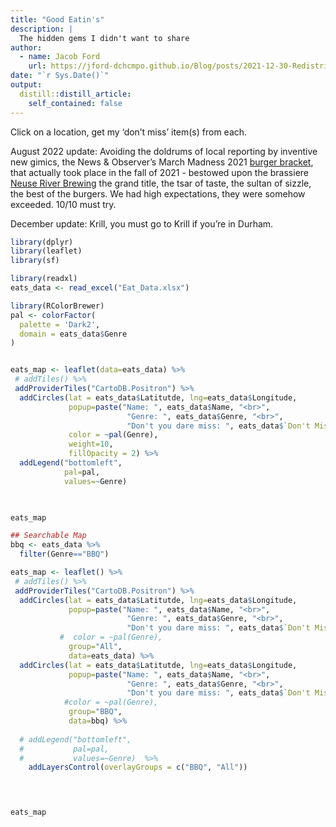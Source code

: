 ```yaml
---
title: "Good Eatin's"
description: |
  The hidden gems I didn't want to share
author:
  - name: Jacob Ford
    url: https://jford-dchcmpo.github.io/Blog/posts/2021-12-30-Redistricting-and-Racial-Targetting/
date: "`r Sys.Date()`"
output:
  distill::distill_article:
    self_contained: false
---
```


Click on a location, get my 'don't miss' item(s) from each. 

August 2022 update: Avoiding the doldrums of local reporting by inventive new gimics, the News & Observer's March Madness 2021 [burger bracket](https://www.newsobserver.com/living/food-drink/article255290876.html), that actually took place in the fall of 2021 - bestowed upon the brassiere [Neuse River Brewing](https://www.neuseriverbrewing.com/) the grand title, the tsar of taste, the sultan of sizzle, the best of the burgers. We had high expectations, they were somehow exceeded. 10/10 must try. 

December update: Krill, you must go to Krill if you're in Durham. 



```r
library(dplyr)
library(leaflet)
library(sf) 

library(readxl)
eats_data <- read_excel("Eat_Data.xlsx")


```

```r
library(RColorBrewer)
pal <- colorFactor(
  palette = 'Dark2',
  domain = eats_data$Genre
)


eats_map <- leaflet(data=eats_data) %>%
 # addTiles() %>%
 addProviderTiles("CartoDB.Positron") %>%
  addCircles(lat = eats_data$Latitutde, lng=eats_data$Longitude,
             popup=paste("Name: ", eats_data$Name, "<br>",
                          "Genre: ", eats_data$Genre, "<br>",
                          "Don't you dare miss: ", eats_data$`Don't Miss:`),
             color = ~pal(Genre),
             weight=10,
             fillOpacity = 2) %>%
  addLegend("bottomleft",
            pal=pal,
            values=~Genre) 
  


eats_map
```




```r

## Searchable Map
bbq <- eats_data %>%
  filter(Genre=="BBQ")

eats_map <- leaflet() %>%
 # addTiles() %>%
 addProviderTiles("CartoDB.Positron") %>%
  addCircles(lat = eats_data$Latitutde, lng=eats_data$Longitude,
             popup=paste("Name: ", eats_data$Name, "<br>",
                          "Genre: ", eats_data$Genre, "<br>",
                          "Don't you dare miss: ", eats_data$`Don't Miss:`),
           #  color = ~pal(Genre),
             group="All",
             data=eats_data) %>%
  addCircles(lat = eats_data$Latitutde, lng=eats_data$Longitude,
             popup=paste("Name: ", eats_data$Name, "<br>",
                          "Genre: ", eats_data$Genre, "<br>",
                          "Don't you dare miss: ", eats_data$`Don't Miss:`),
            #color = ~pal(Genre),
             group="BBQ",
             data=bbq) %>%
  
  # addLegend("bottomleft",
  #           pal=pal,
  #           values=~Genre)  %>%
    addLayersControl(overlayGroups = c("BBQ", "All"))

  


eats_map
```


